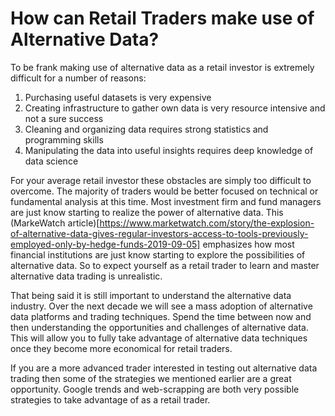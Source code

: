 
# How can Retail Traders make use of Alternative Data?

To be frank making use of alternative data as a retail investor is extremely difficult for a number of reasons:

1. Purchasing useful datasets is very expensive
2. Creating infrastructure to gather own data is very resource intensive and not a sure success
3. Cleaning and organizing data requires strong statistics and programming skills
4. Manipulating the data into useful insights requires deep knowledge of data science

For your average retail investor these obstacles are simply too difficult to overcome. The majority of traders
would be better focused on technical or fundamental analysis at this time. Most investment firm and fund managers are just
know starting to realize the power of alternative data. This (MarkeWatch article)[https://www.marketwatch.com/story/the-explosion-of-alternative-data-gives-regular-investors-access-to-tools-previously-employed-only-by-hedge-funds-2019-09-05]
emphasizes how most financial institutions are just know starting to explore the possibilities of alternative data. So to
expect yourself as a retail trader to learn and master alternative data trading is unrealistic.

That being said it is still important to understand the alternative data industry. Over the next decade we will see a
mass adoption of alternative data platforms and trading techniques. Spend the time between now and then understanding
the opportunities and challenges of alternative data. This will allow you to fully take advantage of alternative data
techniques once they become more economical for retail traders.

If you are a more advanced trader interested in testing out alternative data trading then some of the strategies we
mentioned earlier are a great opportunity. Google trends and web-scrapping are both very possible strategies to take
advantage of as a retail trader.

